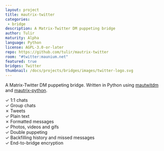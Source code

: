 ```yaml
---
layout: project
title: mautrix-twitter
categories:
 - bridge
description: A Matrix-Twitter DM puppeting bridge
author: Tulir
maturity: Alpha
language: Python
license: AGPL-3.0-or-later
repo: https://github.com/tulir/mautrix-twitter
room: "#twitter:maunium.net"
featured: true
bridges: Twitter
thumbnail: /docs/projects/bridges/images/twitter-logo.svg
---
```


A Matrix-Twitter DM puppeting bridge. Written in Python using [mautwitdm](https://github.com/tulir/mautrix-twitter/tree/master/mautwitdm) and [mautrix-python](https://matrix.org/docs/projects/sdk/mautrix-python.html).

✓ 1:1 chats  
✓ Group chats  
✗ Tweets  
✓ Plain text  
✗ Formatted messages  
✓ Photos, videos and gifs  
✓ Double puppeting  
✓ Backfilling history and missed messages  
✓ End-to-bridge encryption
